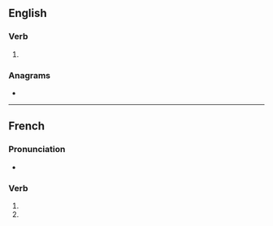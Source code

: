 {{also|anodisés}}
==English==

===Verb===
{{head|en|verb form}}

# {{en-third-person singular of|anodise}}

===Anagrams===
* {{anagrams|en|Adonises|adenosis|adonises}}

----

==French==

===Pronunciation===
* {{homophones|lang=fr|anodise|anodisent}}

===Verb===
{{head|fr|verb form}}

# {{inflection of|anodiser||2|s|pres|indc|lang=fr}}
# {{inflection of|anodiser||2|s|pres|subj|lang=fr}}